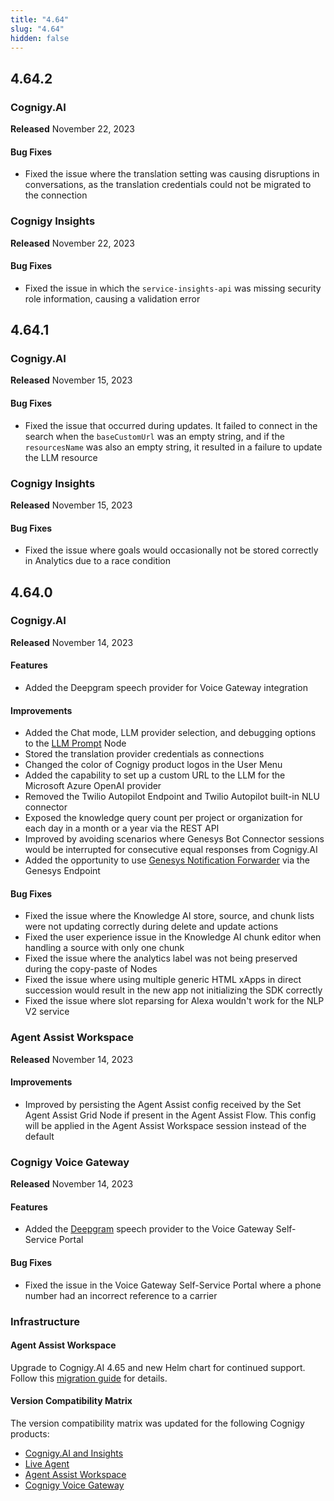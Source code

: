 ```yaml
---
title: "4.64"
slug: "4.64"
hidden: false
---
```



<ReleaseNotesAawToHelmChartMigration/>

<ReleaseNotesNodejsComponent16EndOfSupport/>

<ReleaseNotesNluMigration/>

## 4.64.2

### Cognigy.AI

**Released** November 22, 2023

#### Bug Fixes

- Fixed the issue where the translation setting was causing disruptions in conversations, as the translation credentials could not be migrated to the connection

### Cognigy Insights

**Released** November 22, 2023

#### Bug Fixes

- Fixed the issue in which the `service-insights-api` was missing security role information, causing a validation error

## 4.64.1

### Cognigy.AI

**Released** November 15, 2023

#### Bug Fixes

- Fixed the issue that occurred during updates. It failed to connect in the search when the `baseCustomUrl` was an empty string, and if the `resourcesName` was also an empty string, it resulted in a failure to update the LLM resource

### Cognigy Insights

**Released** November 15, 2023

#### Bug Fixes

- Fixed the issue where goals would occasionally not be stored correctly in Analytics due to a race condition

## 4.64.0

### Cognigy.AI

**Released** November 14, 2023

#### Features

- Added the Deepgram speech provider for Voice Gateway integration

#### Improvements

- Added the Chat mode, LLM provider selection, and debugging options to the [LLM Prompt](/ai/agents/develop/node-reference/service/llm-prompt) Node
- Stored the translation provider credentials as connections
- Changed the color of Cognigy product logos in the User Menu
- Added the capability to set up a custom URL to the LLM for the Microsoft Azure OpenAI provider
- Removed the Twilio Autopilot Endpoint and Twilio Autopilot built-in NLU connector
- Exposed the knowledge query count per project or organization for each day in a month or a year via the REST API
- Improved by avoiding scenarios where Genesys Bot Connector sessions would be interrupted for consecutive equal responses from Cognigy.AI
- Added the opportunity to use [Genesys Notification Forwarder](/ai/agents/deploy/endpoint-reference/genesys#optional-activate-agent-copilot) via the Genesys Endpoint

#### Bug Fixes

- Fixed the issue where the Knowledge AI store, source, and chunk lists were not updating correctly during delete and update actions
- Fixed the user experience issue in the Knowledge AI chunk editor when handling a source with only one chunk
- Fixed the issue where the analytics label was not being preserved during the copy-paste of Nodes
- Fixed the issue where using multiple generic HTML xApps in direct succession would result in the new app not initializing the SDK correctly
- Fixed the issue where slot reparsing for Alexa wouldn't work for the NLP V2 service

### Agent Assist Workspace

**Released** November 14, 2023

#### Improvements

- Improved by persisting the Agent Assist config received by the Set Agent Assist Grid Node if present in the Agent Assist Flow. This config will be applied in the Agent Assist Workspace session instead of the default

### Cognigy Voice Gateway

**Released** November 14, 2023

#### Features

- Added the [Deepgram](/voice-gateway/references/tts-and-stt-vendors) speech provider to the Voice Gateway Self-Service Portal

#### Bug Fixes

- Fixed the issue in the Voice Gateway Self-Service Portal where a phone number had an incorrect reference to a carrier

### Infrastructure

#### Agent Assist Workspace

Upgrade to Cognigy.AI 4.65 and new Helm chart for continued support. Follow this [migration guide](/agent-copilot/installation/migration/agent-assist-to-cognigy-ai-helm-chart-migration) for details.

#### Version Compatibility Matrix

The version compatibility matrix was updated for the following Cognigy products:

- [Cognigy.AI and Insights](/ai/administer/installation/version-compatibility-matrix)
- [Live Agent](/live-agent/installation/deployment/version-compatibility-matrix)
- [Agent Assist Workspace](/agent-copilot/installation/version-compatibility-matrix)
- [Cognigy Voice Gateway](/voice-gateway/installation/version-compatibility-matrix)